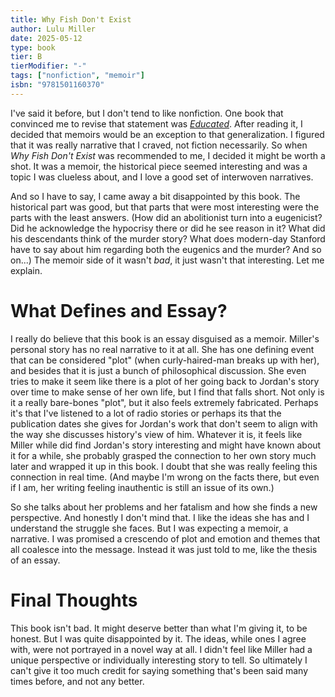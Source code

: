 ```yaml
---
title: Why Fish Don't Exist
author: Lulu Miller
date: 2025-05-12
type: book
tier: B
tierModifier: "-"
tags: ["nonfiction", "memoir"]
isbn: "9781501160370"
---
```


I've said it before, but I don't tend to like nonfiction. One book that convinced me to revise that statement was [_Educated_](educated). After reading it, I decided that memoirs would be an exception to that generalization. I figured that it was really narrative that I craved, not fiction necessarily. So when _Why Fish Don't Exist_ was recommended to me, I decided it might be worth a shot. It was a memoir, the historical piece seemed interesting and was a topic I was clueless about, and I love a good set of interwoven narratives.

And so I have to say, I came away a bit disappointed by this book. The historical part was good, but that parts that were most interesting were the parts with the least answers. (How did an abolitionist turn into a eugenicist? Did he acknowledge the hypocrisy there or did he see reason in it? What did his descendants think of the murder story? What does modern-day Stanford have to say about him regarding both the eugenics and the murder? And so on...) The memoir side of it wasn't _bad_, it just wasn't that interesting. Let me explain.

# What Defines and Essay?
I really do believe that this book is an essay disguised as a memoir. Miller's personal story has no real narrative to it at all. She has one defining event that can be considered "plot" (when curly-haired-man breaks up with her), and besides that it is just a bunch of philosophical discussion. She even tries to make it seem like there is a plot of her going back to Jordan's story over time to make sense of her own life, but I find that falls short. Not only is it a really bare-bones "plot", but it also feels extremely fabricated. Perhaps it's that I've listened to a lot of radio stories or perhaps its that the publication dates she gives for Jordan's work that don't seem to align with the way she discusses history's view of him. Whatever it is, it feels like Miller while did find Jordan's story interesting and might have known about it for a while, she probably grasped the connection to her own story much later and wrapped it up in this book. I doubt that she was really feeling this connection in real time. (And maybe I'm wrong on the facts there, but even if I am, her writing feeling inauthentic is still an issue of its own.)

So she talks about her problems and her fatalism and how she finds a new perspective. And honestly I don't mind that. I like the ideas she has and I understand the struggle she faces. But I was expecting a memoir, a narrative. I was promised a crescendo of plot and emotion and themes that all coalesce into the message. Instead it was just told to me, like the thesis of an essay.

# Final Thoughts
This book isn't bad. It might deserve better than what I'm giving it, to be honest. But I was quite disappointed by it. The ideas, while ones I agree with, were not portrayed in a novel way at all. I didn't feel like Miller had a unique perspective or individually interesting story to tell. So ultimately I can't give it too much credit for saying something that's been said many times before, and not any better.
